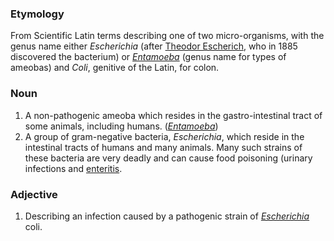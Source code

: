 ===Etymology===

From Scientific Latin terms describing one of two micro-organisms, with the genus name either ''Escherichia'' (after [[Theodor Escherich]], who in 1885 discovered the bacterium) or ''[[Entamoeba]]'' (genus name for types of ameobas) and ''Coli'', genitive of the Latin, for colon.

===Noun===

#A non-pathogenic ameoba which resides in the gastro-intestinal tract of some animals, including humans. (''[[Entamoeba]]'')
#A group of gram-negative bacteria, ''Escherichia'', which reside in the intestinal tracts of humans and many animals. Many such strains of these bacteria are very deadly and can cause food poisoning (urinary infections and [[enteritis]]. 

===Adjective===

#Describing an infection caused by a pathogenic strain of ''[[Escherichia]]'' coli.
